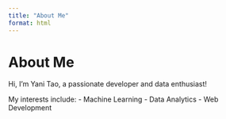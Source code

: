 ```yaml
---
title: "About Me"
format: html
---
```


# About Me

Hi, I'm Yani Tao, a passionate developer and data enthusiast!

My interests include:
- Machine Learning
- Data Analytics
- Web Development

